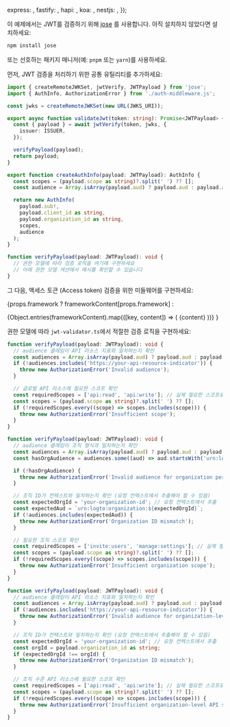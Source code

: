 

  express: <ExpressValidation />,
  fastify: <FastifyValidation />,
  hapi: <HapiValidation />,
  koa: <KoaValidation />,
  nestjs: <NestJsValidation />,
});

이 예제에서는 JWT를 검증하기 위해 [jose](https://github.com/panva/jose) 를 사용합니다. 아직 설치하지 않았다면 설치하세요:

```bash
npm install jose
```

또는 선호하는 패키지 매니저(예: `pnpm` 또는 `yarn`)를 사용하세요.

먼저, JWT 검증을 처리하기 위한 공통 유틸리티를 추가하세요:

```ts title="jwt-validator.ts"
import { createRemoteJWKSet, jwtVerify, JWTPayload } from 'jose';
import { AuthInfo, AuthorizationError } from './auth-middleware.js';

const jwks = createRemoteJWKSet(new URL(JWKS_URI));

export async function validateJwt(token: string): Promise<JWTPayload> {
  const { payload } = await jwtVerify(token, jwks, {
    issuer: ISSUER,
  });

  verifyPayload(payload);
  return payload;
}

export function createAuthInfo(payload: JWTPayload): AuthInfo {
  const scopes = (payload.scope as string)?.split(' ') ?? [];
  const audience = Array.isArray(payload.aud) ? payload.aud : payload.aud ? [payload.aud] : [];

  return new AuthInfo(
    payload.sub!,
    payload.client_id as string,
    payload.organization_id as string,
    scopes,
    audience
  );
}

function verifyPayload(payload: JWTPayload): void {
  // 권한 모델에 따라 검증 로직을 여기에 구현하세요
  // 아래 권한 모델 섹션에서 예시를 확인할 수 있습니다
}
```

그 다음, 액세스 토큰 (Access token) 검증을 위한 미들웨어를 구현하세요:

{props.framework
? frameworkContent[props.framework]
:

<Tabs groupId="api-framework">
  {Object.entries(frameworkContent).map(([key, content]) => (
    <TabItem key={key} value={key} label={getFrameworkName(key)}>
      {content}
    </TabItem>
  ))}
</Tabs>
}

권한 모델에 따라 `jwt-validator.ts`에서 적절한 검증 로직을 구현하세요:

<Tabs groupId="permission-models">
<TabItem value="global-api-resources" label="글로벌 API 리소스">

```ts title="jwt-validator.ts"
function verifyPayload(payload: JWTPayload): void {
  // audience 클레임이 API 리소스 지표와 일치하는지 확인
  const audiences = Array.isArray(payload.aud) ? payload.aud : payload.aud ? [payload.aud] : [];
  if (!audiences.includes('https://your-api-resource-indicator')) {
    throw new AuthorizationError('Invalid audience');
  }

  // 글로벌 API 리소스에 필요한 스코프 확인
  const requiredScopes = ['api:read', 'api:write']; // 실제 필요한 스코프로 교체하세요
  const scopes = (payload.scope as string)?.split(' ') ?? [];
  if (!requiredScopes.every((scope) => scopes.includes(scope))) {
    throw new AuthorizationError('Insufficient scope');
  }
}
```

</TabItem>
<TabItem value="organization-permissions" label="조직 (Organization) 권한">

```ts title="jwt-validator.ts"
function verifyPayload(payload: JWTPayload): void {
  // audience 클레임이 조직 형식과 일치하는지 확인
  const audiences = Array.isArray(payload.aud) ? payload.aud : payload.aud ? [payload.aud] : [];
  const hasOrgAudience = audiences.some((aud) => aud.startsWith('urn:logto:organization:'));

  if (!hasOrgAudience) {
    throw new AuthorizationError('Invalid audience for organization permissions');
  }

  // 조직 ID가 컨텍스트와 일치하는지 확인 (요청 컨텍스트에서 추출해야 할 수 있음)
  const expectedOrgId = 'your-organization-id'; // 요청 컨텍스트에서 추출
  const expectedAud = `urn:logto:organization:${expectedOrgId}`;
  if (!audiences.includes(expectedAud)) {
    throw new AuthorizationError('Organization ID mismatch');
  }

  // 필요한 조직 스코프 확인
  const requiredScopes = ['invite:users', 'manage:settings']; // 실제 필요한 스코프로 교체하세요
  const scopes = (payload.scope as string)?.split(' ') ?? [];
  if (!requiredScopes.every((scope) => scopes.includes(scope))) {
    throw new AuthorizationError('Insufficient organization scope');
  }
}
```

</TabItem>
<TabItem value="organization-level-api-resources" label="조직 수준 API 리소스">

```ts title="jwt-validator.ts"
function verifyPayload(payload: JWTPayload): void {
  // audience 클레임이 API 리소스 지표와 일치하는지 확인
  const audiences = Array.isArray(payload.aud) ? payload.aud : payload.aud ? [payload.aud] : [];
  if (!audiences.includes('https://your-api-resource-indicator')) {
    throw new AuthorizationError('Invalid audience for organization-level API resources');
  }

  // 조직 ID가 컨텍스트와 일치하는지 확인 (요청 컨텍스트에서 추출해야 할 수 있음)
  const expectedOrgId = 'your-organization-id'; // 요청 컨텍스트에서 추출
  const orgId = payload.organization_id as string;
  if (expectedOrgId !== orgId) {
    throw new AuthorizationError('Organization ID mismatch');
  }

  // 조직 수준 API 리소스에 필요한 스코프 확인
  const requiredScopes = ['api:read', 'api:write']; // 실제 필요한 스코프로 교체하세요
  const scopes = (payload.scope as string)?.split(' ') ?? [];
  if (!requiredScopes.every((scope) => scopes.includes(scope))) {
    throw new AuthorizationError('Insufficient organization-level API scopes');
  }
}
```

</TabItem>
</Tabs>
